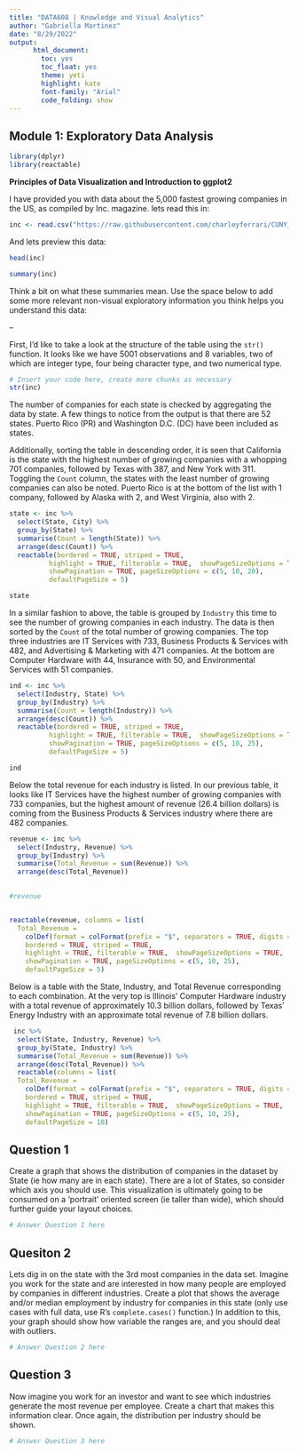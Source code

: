 ```yaml
---
title: "DATA608 | Knowledge and Visual Analytics"
author: "Gabriella Martinez"
date: "8/29/2022"
output:
      html_document:
        toc: yes
        toc_float: yes
        theme: yeti
        highlight: kate
        font-family: "Arial"
        code_folding: show
---
```


## Module 1: Exploratory Data Analysis

```r
library(dplyr)
library(reactable)
```


**Principles of Data Visualization and Introduction to ggplot2**

I have provided you with data about the 5,000 fastest growing companies in the US, as compiled by Inc. magazine. lets read this in:

```r
inc <- read.csv("https://raw.githubusercontent.com/charleyferrari/CUNY_DATA_608/master/module1/Data/inc5000_data.csv", header= TRUE)
```

And lets preview this data:

```r
head(inc)
```
```r
summary(inc)
```

Think a bit on what these summaries mean. Use the space below to add some more relevant non-visual exploratory information you think helps you understand this data:

--

First, I'd like to take a look at the structure of the table using the `str()` function. It looks like we have 5001 observations and 8 variables, two of which are integer type, four being character type, and two numerical type.

```r
# Insert your code here, create more chunks as necessary
str(inc)
```

The number of companies for each state is checked by aggregating the data by state. A few things to notice from the output is that there are 52 states. Puerto Rico (PR) and Washington D.C. (DC) have been included as states. 

Additionally, sorting the table in descending order, it is seen that California is the state with the highest number of growing companies with a whopping 701 companies, followed by Texas with 387, and New York with 311. Toggling the `Count` column, the states with the least number of growing companies can also be noted. Puerto Rico is at the bottom of the list with 1 company, followed by Alaska with 2, and West Virginia, also with 2.

```r
state <- inc %>% 
  select(State, City) %>%
  group_by(State) %>% 
  summarise(Count = length(State)) %>% 
  arrange(desc(Count)) %>% 
  reactable(bordered = TRUE, striped = TRUE,
          highlight = TRUE, filterable = TRUE,  showPageSizeOptions = TRUE,
          showPagination = TRUE, pageSizeOptions = c(5, 10, 20),
          defaultPageSize = 5)

state
```

In a similar fashion to above, the table is grouped by `Industry` this time to see the number of growing companies in each industry. The data is then sorted by the `Count` of the total number of growing companies. The top three industries are IT Services with 733, Business Products & Services with 482, and Advertising & Marketing with 471 companies. At the bottom are Computer Hardware with 44, Insurance with 50, and Environmental Services with 51 companies.

```r
ind <- inc %>% 
  select(Industry, State) %>%
  group_by(Industry) %>% 
  summarise(Count = length(Industry)) %>% 
  arrange(desc(Count)) %>% 
  reactable(bordered = TRUE, striped = TRUE,
          highlight = TRUE, filterable = TRUE,  showPageSizeOptions = TRUE,
          showPagination = TRUE, pageSizeOptions = c(5, 10, 25),
          defaultPageSize = 5)

ind
```

Below the total revenue for each industry is listed. In our previous table, it looks like IT Services have the highest number of growing companies with 733 companies, but the highest amount of revenue (26.4 billion dollars) is coming from the Business Products & Services industry where there are 482 companies.

```r
revenue <- inc %>% 
  select(Industry, Revenue) %>%
  group_by(Industry) %>% 
  summarise(Total_Revenue = sum(Revenue)) %>%
  arrange(desc(Total_Revenue))
  

#revenue


reactable(revenue, columns = list(
  Total_Revenue = 
    colDef(format = colFormat(prefix = "$", separators = TRUE, digits = 2))),
    bordered = TRUE, striped = TRUE,
    highlight = TRUE, filterable = TRUE,  showPageSizeOptions = TRUE,
    showPagination = TRUE, pageSizeOptions = c(5, 10, 25),
    defaultPageSize = 5)
```

Below is a table with the State, Industry, and Total Revenue corresponding to each combination. At the very top is Illinois' Computer Hardware industry with a total revenue of approximately 10.3 billion dollars, followed by Texas' Energy Industry with an approximate total revenue of 7.8 billion dollars.

```r
 inc %>% 
  select(State, Industry, Revenue) %>%
  group_by(State, Industry) %>% 
  summarise(Total_Revenue = sum(Revenue)) %>%
  arrange(desc(Total_Revenue)) %>% 
  reactable(columns = list(
  Total_Revenue = 
    colDef(format = colFormat(prefix = "$", separators = TRUE, digits = 2))),
    bordered = TRUE, striped = TRUE,
    highlight = TRUE, filterable = TRUE,  showPageSizeOptions = TRUE,
    showPagination = TRUE, pageSizeOptions = c(5, 10, 25),
    defaultPageSize = 10)
```


## Question 1

Create a graph that shows the distribution of companies in the dataset by State (ie how many are in each state). There are a lot of States, so consider which axis you should use. This visualization is ultimately going to be consumed on a 'portrait' oriented screen (ie taller than wide), which should further guide your layout choices.

```r
# Answer Question 1 here
```

## Quesiton 2

Lets dig in on the state with the 3rd most companies in the data set. Imagine you work for the state and are interested in how many people are employed by companies in different industries. Create a plot that shows the average and/or median employment by industry for companies in this state (only use cases with full data, use R's `complete.cases()` function.) In addition to this, your graph should show how variable the ranges are, and you should deal with outliers.

```r
# Answer Question 2 here
```

## Question 3

Now imagine you work for an investor and want to see which industries generate the most revenue per employee. Create a chart that makes this information clear. Once again, the distribution per industry should be shown.

```r
# Answer Question 3 here
```